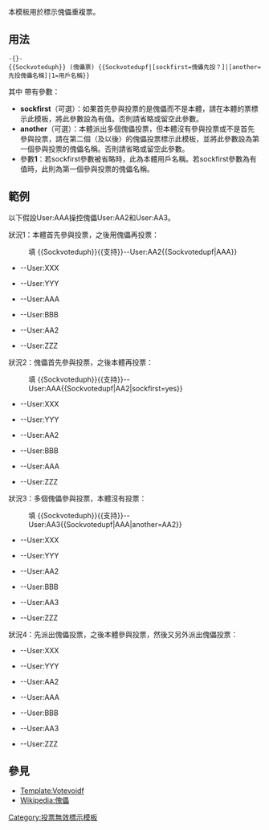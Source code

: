 <includeonly><!-- 在這裡加入模板的保護標識 --></includeonly><noinclude>{{template doc page viewed directly}}</noinclude>
本模板用於標示傀儡重複票。

== 用法 ==
<pre>-{}-
{{Sockvoteduph}} (傀儡票) {{Sockvotedupf|[sockfirst=傀儡先投？]|[another=先投傀儡名稱]|1=用戶名稱}}
</pre>

其中 {{tl|Sockvotedupf}} 帶有參數：
*'''sockfirst'''（可選）：如果首先參與投票的是傀儡而不是本體，請在本體的票標示此模板，將此參數設為有值。否則請省略或留空此參數。
*'''another'''（可選）：本體派出多個傀儡投票，但本體沒有參與投票或不是首先參與投票，請在第二個（及以後）的傀儡投票標示此模板，並將此參數設為第一個參與投票的傀儡名稱。否則請省略或留空此參數。
*參數'''1'''：若sockfirst參數被省略時，此為本體用戶名稱。若sockfirst參數為有值時，此則為第一個參與投票的傀儡名稱。

== 範例 ==
以下假設User:AAA操控傀儡User:AA2和User:AA3。

;狀況1：本體首先參與投票，之後用傀儡再投票：

:填 <nowiki>{{Sockvoteduph}}{{支持}}--User:AA2{{Sockvotedupf|AAA}}</nowiki>

{{quoteH}}
*{{支持}}--User:XXX
*{{支持}}--User:YYY
*{{支持}}--User:AAA
*{{支持}}--User:BBB
*{{Sockvoteduph}}{{支持}}--User:AA2{{Sockvotedupf|AAA}}
*{{支持}}--User:ZZZ
{{quoteF}}

;狀況2：傀儡首先參與投票，之後本體再投票：

:填 <nowiki>{{Sockvoteduph}}{{支持}}--User:AAA{{Sockvotedupf|AA2|sockfirst=yes}}</nowiki>

{{quoteH}}
*{{支持}}--User:XXX
*{{支持}}--User:YYY
*{{支持}}--User:AA2
*{{支持}}--User:BBB
*{{Sockvoteduph}}{{支持}}--User:AAA{{Sockvotedupf|AA2|sockfirst=yes}}
*{{支持}}--User:ZZZ
{{quoteF}}

;狀況3：多個傀儡參與投票，本體沒有投票：

:填 <nowiki>{{Sockvoteduph}}{{支持}}--User:AA3{{Sockvotedupf|AAA|another=AA2}}</nowiki>

{{quoteH}}
*{{支持}}--User:XXX
*{{支持}}--User:YYY
*{{支持}}--User:AA2
*{{支持}}--User:BBB
*{{Sockvoteduph}}{{支持}}--User:AA3{{Sockvotedupf|AAA|another=AA2}}
*{{支持}}--User:ZZZ
{{quoteF}}

;狀況4：先派出傀儡投票，之後本體參與投票，然後又另外派出傀儡投票：
{{quoteH}}
*{{支持}}--User:XXX
*{{支持}}--User:YYY
*{{支持}}--User:AA2
*{{Sockvoteduph}}{{支持}}--User:AAA{{Sockvotedupf|AA2|sockfirst=yes}}
*{{支持}}--User:BBB
*{{Sockvoteduph}}{{支持}}--User:AA3{{Sockvotedupf|AAA|another=AA2}}
*{{支持}}--User:ZZZ
{{quoteF}}

== 參見 ==
*[[Template:Votevoidf]]
*[[Wikipedia:傀儡]]

<includeonly>
<!-- 本行下加入模板的分類 -->
[[Category:投票無效標示模板]]

<!-- 本行下加入模板的跨語言鏈接 -->

</includeonly>